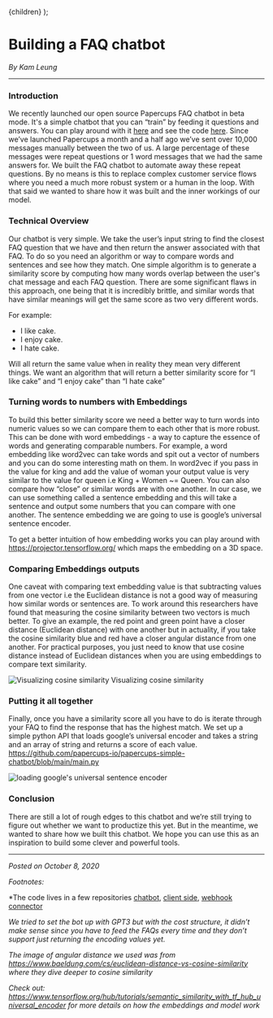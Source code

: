 
  <Layout title="Building a FAQ chatbot">{children}</Layout>
);

# Building a FAQ chatbot

_By Kam Leung_

---

### Introduction

We recently launched our open source Papercups FAQ chatbot in beta mode. It's a simple chatbot that you can “train” by feeding it questions and answers. You can play around with it [here](https://www.papercupsbot.io/bot/demo) and see the code [here](https://github.com/papercups-io/papercups/blob/master/assets/src/components/demo/BotDemo.tsx). Since we’ve launched Papercups a month and a half ago we’ve sent over 10,000 messages manually between the two of us. A large percentage of these messages were repeat questions or 1 word messages that we had the same answers for. We built the FAQ chatbot to automate away these repeat questions. By no means is this to replace complex customer service flows where you need a much more robust system or a human in the loop. With that said we wanted to share how it was built and the inner workings of our model.

### Technical Overview

Our chatbot is very simple. We take the user’s input string to find the closest FAQ question that we have and then return the answer associated with that FAQ. To do so you need an algorithm or way to compare words and sentences and see how they match. One simple algorithm is to generate a similarity score by computing how many words overlap between the user's chat message and each FAQ question. There are some significant flaws in this approach, one being that it is incredibly brittle, and similar words that have similar meanings will get the same score as two very different words.

For example: 

* I like cake.
* I enjoy cake.
* I hate cake.

Will all return the same value when in reality they mean very different things. We want an algorithm that will return a better similarity score for “I like cake” and “I enjoy cake” than “I hate cake”


### Turning words to numbers with Embeddings

To build this better similarity score we need a better way to turn words into numeric values so we can compare them to each other that is more robust. This can be done with word embeddings - a way to capture the essence of words and generating comparable numbers. For example, a word embedding like word2vec can take words and spit out a vector of numbers and you can do some interesting math on them. In word2vec if you pass in the value for king and add the value of woman your output value is very similar to the value for queen i.e King + Women ~= Queen. You can also compare how “close” or similar words are with one another. In our case, we can use something called a sentence embedding and this will take a sentence and output some numbers that you can compare with one another. The sentence embedding we are going to use is google’s universal sentence encoder.

To get a better intuition of how embedding works you can play around with https://projector.tensorflow.org/ which maps the embedding on a 3D space.

### Comparing Embeddings outputs

One caveat with comparing text embedding value is that subtracting values from one vector i.e the Euclidean distance is not a good way of measuring how similar words or sentences are. To work around this researchers have found that measuring the cosine similarity between two vectors is much better. To give an example, the red point and green point have a closer distance (Euclidean distance) with one another but in actuality, if you take the cosine similarity blue and red have a closer angular distance from one another. For practical purposes, you just need to know that use cosine distance instead of Euclidean distances when you are using embeddings to compare text similarity. 


<Box mb={3} textAlign="center">
  <Box mb={2}>
    <Image
      alt="Visualizing cosine similarity"
      src="https://user-images.githubusercontent.com/4218509/95612704-d4839300-0a31-11eb-8d0d-7a3aadf6b266.png"
    />
  </Box>
  <Text type="secondary">Visualizing cosine similarity</Text>
</Box>

### Putting it all together

Finally, once you have a similarity score all you have to do is iterate through your FAQ to find the response that has the highest match. We set up a simple python API that loads google’s universal encoder and takes a string and an array of string and returns a score of each value. https://github.com/papercups-io/papercups-simple-chatbot/blob/main/main.py 

<Box mb={3} textAlign="center">
  <Box mb={2}>
    <Image
      alt="loading google's universal sentence encoder"
      src="https://user-images.githubusercontent.com/4218509/95612691-ce8db200-0a31-11eb-967a-ba4f80397666.png"
    />
  </Box>
</Box>

<Box mb={3} textAlign="center">
  <Image
    alt=""
    src="https://user-images.githubusercontent.com/4218509/95612673-c9c8fe00-0a31-11eb-8f12-6b51fa29fbc5.png"
  />
</Box>

### Conclusion

There are still a lot of rough edges to this chatbot and we’re still trying to figure out whether we want to productize this yet. But in the meantime, we wanted to share how we built this chatbot. We hope you can use this as an inspiration to build some clever and powerful tools.

---

_Posted on October 8, 2020_

*Footnotes:*

*The code lives in a few repositories [chatbot](https://github.com/papercups-io/papercups-simple-chatbot), [client side](https://github.com/papercups-io/papercups/blob/master/assets/src/components/demo/BotDemo.tsx), [webhook connector](https://github.com/papercups-io/webhooks-demo)

*We tried to set the bot up with GPT3 but with the cost structure, it didn’t make sense since you have to feed the FAQs every time and they don’t support just returning the encoding values yet.*

*The image of angular distance we used was from https://www.baeldung.com/cs/euclidean-distance-vs-cosine-similarity where they dive deeper to cosine similarity*

*Check out: https://www.tensorflow.org/hub/tutorials/semantic_similarity_with_tf_hub_universal_encoder for more details on how the embeddings and model work*